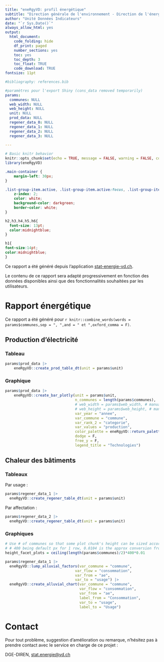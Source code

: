 ```yaml
---
title: "eneRgyVD: profil énergétique"
subtitle: "Direction générale de l'environnement - Direction de l'énergie (DGE-DIREN)"
author: "Unité Données Indicateurs"
date: "`r Sys.Date()`"
always_allow_html: yes
output:
  html_document:
    code_folding: hide
    df_print: paged
    number_sections: yes
    toc: yes
    toc_depth: 3
    toc_float: TRUE
    code_download: TRUE
fontsize: 11pt

#bibliography: references.bib

#paramètres pour l'export Shiny (cons_data removed temporarily)
params:
  communes: NULL
  web_width: NULL
  web_height: NULL
  unit: NULL
  prod_data: NULL
  regener_data_0: NULL
  regener_data_1: NULL
  regener_data_2: NULL
  regener_data_3: NULL
  
---
```


```r
# Basic knitr behavior
knitr::opts_chunk$set(echo = TRUE, message = FALSE, warning = FALSE, comment = 'Note:')
library(eneRgyVD)
```

```css
.main-container {
    margin-left: 30px;
}

.list-group-item.active, .list-group-item.active:focus, .list-group-item.active:hover {
    z-index: 2;
    color: white;
    background-color: darkgreen;
    border-color: white;
}

h2,h3,h4,h5,h6{
  font-size: 13pt;
  color:midnightblue;
}

h1{
font-size:14pt;
color:midnightblue;
}
```

Ce rapport a été généré depuis l'application [stat-energie-vd.ch](https://stat-energie-vd.ch/).

Le contenu de ce rapport sera adapté progressivement en fonction des données disponibles ainsi que des fonctionnalités souhaitées par les utilisateurs.

# Rapport énergétique

Ce rapport a été généré pour `r knitr::combine_words(words = params$communes,sep = ", ",and = " et ",oxford_comma = F)`.


## Production d'électricité

### Tableau

```r

params$prod_data |>
    eneRgyVD::create_prod_table_dt(unit = params$unit)

```

### Graphique

```r

params$prod_data |>
    eneRgyVD::create_bar_plotly(unit = params$unit,
                                n_communes = length(params$communes),
                                # web_width = params$web_width, # manually defined
                                # web_height = params$web_height, # manually defined
                                var_year = "annee",
                                var_commune = "commune",
                                var_rank_2 = "categorie",
                                var_values = "production",
                                color_palette = eneRgyVD::return_palette_prod_elec(),
                                dodge = F,
                                free_y = F,
                                legend_title = "Technologies")

```

## Chaleur des bâtiments

### Tableaux

Par usage : 

```r

params$regener_data_1 |>
  eneRgyVD::create_regener_table_dt(unit = params$unit)

```


Par affectation :

```r

params$regener_data_2 |>
  eneRgyVD::create_regener_table_dt(unit = params$unit)

```


### Graphiques

```r
# Use # of communes so that some plot chunk's height can be sized accordingly
# # 400 being default px for 1 row, 0.0104 is the approx conversion from px to inch
height_facet_plots = ceiling(length(params$communes)/2)*400*0.01
```



```r

params$regener_data_1 |>
  eneRgyVD::lump_alluvial_factors(var_commune = "commune",
                                var_flow = "consommation",
                                var_from = "ae",
                                var_to = "usage") |>
  eneRgyVD::create_alluvial_chart(var_commune = "commune",
                                  var_flow = "consommation",
                                  var_from = "ae",
                                  label_from = "Consommation",
                                  var_to = "usage",
                                  label_to = "Usage")

```



# Contact

Pour tout problème, suggestion d'amélioration ou remarque, n'hésitez pas à prendre contact avec le service en charge de ce projet :

DGE-DIREN, [stat.energie@vd.ch](mailto:stat.energie@vd.ch)









